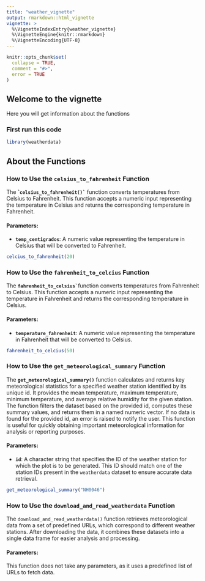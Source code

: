 ```yaml
---
title: "weather_vignette"
output: rmarkdown::html_vignette
vignette: >
  %\VignetteIndexEntry{weather_vignette}
  %\VignetteEngine{knitr::rmarkdown}
  %\VignetteEncoding{UTF-8}
---
```


```r
knitr::opts_chunk$set(
  collapse = TRUE,
  comment = "#>",
  error = TRUE
)
```

## Welcome to the vignette

Here you will get information about the functions

### First run this code

```r
library(weatherdata)
```

## About the Functions

### How to Use the `celsius_to_fahrenheit` Function

The **\``` celsius_to_fahrenheit()` ``** function converts temperatures from Celsius to Fahrenheit. This function accepts a numeric input representing the temperature in Celsius and returns the corresponding temperature in Fahrenheit.

#### Parameters:

-   **`temp_centigrados`**: A numeric value representing the temperature in Celsius that will be converted to Fahrenheit.

```r
celcius_to_fahrenheit(20)
```

### How to Use the `fahrenheit_to_celcius` Function

The **`` fahrenheit_to_celsius` ``**function converts temperatures from Fahrenheit to Celsius. This function accepts a numeric input representing the temperature in Fahrenheit and returns the corresponding temperature in Celsius.

#### Parameters:

-   **`temperature_fahrenheit`**: A numeric value representing the temperature in Fahrenheit that will be converted to Celsius.

```r
fahrenheit_to_celcius(50)
```

### How to Use the **`get_meteorological_summary`** Function

The **`get_meteorological_summary()`** function calculates and returns key meteorological statistics for a specified weather station identified by its unique id. It provides the mean temperature, maximum temperature, minimum temperature, and average relative humidity for the given station. The function filters the dataset based on the provided id, computes these summary values, and returns them in a named numeric vector. If no data is found for the provided id, an error is raised to notify the user. This function is useful for quickly obtaining important meteorological information for analysis or reporting purposes.

#### Parameters:

-   **`id`**: A character string that specifies the ID of the weather station for which the plot is to be generated. This ID should match one of the station IDs present in the `weatherdata` dataset to ensure accurate data retrieval.

```r
get_meteorological_summary("NH0046")
```

### How to Use the `download_and_read_weatherdata` Function

The `download_and_read_weatherdata()` function retrieves meteorological data from a set of predefined URLs, which correspond to different weather stations. After downloading the data, it combines these datasets into a single data frame for easier analysis and processing.

#### Parameters:

This function does not take any parameters, as it uses a predefined list of URLs to fetch data.


